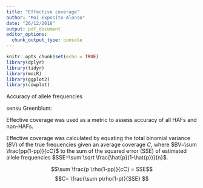 ```yaml
---
title: "Effective coverage"
author: "Moi Exposito-Alonso"
date: "26/12/2018"
output: pdf_document
editor_options: 
  chunk_output_type: console
---
```


```r
knitr::opts_chunk$set(echo = TRUE)
library(dplyr)
library(tidyr)
library(moiR)
library(ggplot2)
library(cowplot)
```

Accuracy of allele frequencies

sensu Greenblum:

Effective coverage was used as a metric to assess accuracy of all HAFs and non-HAFs.

Effective coverage was calculated by equating the total binomial variance ($BV$) of the true frequencies given an average coverage $C$, where $BV=\sum \frac{pp(1-pp)}{cC}$ to the sum of the squared error (SSE) of estimated allele frequencies $SSE=\sum \sqrt \frac{\hat{p}(1-\hat{p})}{n}$. 

$$\sum \frac{p \rho(1-pp)}{cC} = SSE$$
$$C= \frac{\sum p\rho(1-p)}{SSE} $$

